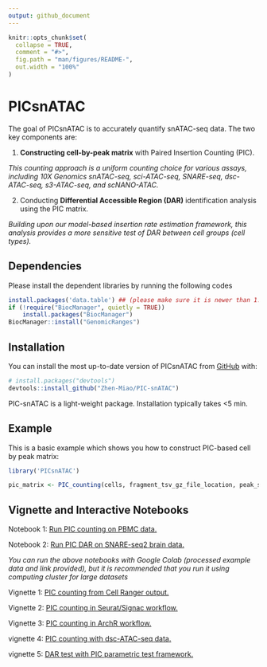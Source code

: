 ```yaml
---
output: github_document
---
```


<!-- README.md is generated from README.Rmd. Please edit that file -->

```r
knitr::opts_chunk$set(
  collapse = TRUE,
  comment = "#>",
  fig.path = "man/figures/README-",
  out.width = "100%"
)
```

# PICsnATAC

<!-- badges: start -->

<!-- badges: end -->

The goal of PICsnATAC is to accurately quantify snATAC-seq data. The two key components are: 

1. **Constructing cell-by-peak matrix** with Paired Insertion Counting (PIC). 

_This counting approach is a uniform counting choice for various assays, including 10X Genomics snATAC-seq, sci-ATAC-seq, SNARE-seq, dsc-ATAC-seq, s3-ATAC-seq, and scNANO-ATAC._

2. Conducting **Differential Accessible Region (DAR)** identification analysis using the PIC matrix. 

_Building upon our model-based insertion rate estimation framework, this analysis provides a more sensitive test of DAR between cell groups (cell types)._ 

## Dependencies

Please install the dependent libraries by running the following codes
``` r
install.packages('data.table') ## (please make sure it is newer than 1.8)
if (!require("BiocManager", quietly = TRUE))
    install.packages("BiocManager")
BiocManager::install("GenomicRanges")
```


## Installation

You can install the most up-to-date version of PICsnATAC from [GitHub](https://github.com/Zhen-Miao/PIC-snATAC) with:

``` r
# install.packages("devtools")
devtools::install_github("Zhen-Miao/PIC-snATAC")
```
PIC-snATAC is a light-weight package. Installation typically takes <5 min.

## Example

This is a basic example which shows you how to construct PIC-based cell by peak matrix:

```r
library('PICsnATAC')

pic_matrix <- PIC_counting(cells, fragment_tsv_gz_file_location, peak_sets)
```

## Vignette and Interactive Notebooks

Notebook 1: [Run PIC counting on PBMC data.](https://github.com/Zhen-Miao/PIC-snATAC/blob/main/vignettes/Run_PIC_counting_on_pbmc_3k_data.ipynb)

Notebook 2: [Run PIC DAR on SNARE-seq2 brain  data.](https://github.com/Zhen-Miao/PIC-snATAC/blob/main/vignettes/Run_PIC_on_human_brain_data.ipynb)

_You can run the above notebooks with Google Colab (processed example data and link provided), but it is recommended that you run it using computing cluster for large datasets_

Vignette 1: [PIC counting from Cell Ranger output.](https://htmlpreview.github.io/?https://github.com/Zhen-Miao/PIC-snATAC/blob/main/vignettes/vignette-1----PIC-counting-with-10X-Cell-Ranger-output.html)

Vignette 2: [PIC counting in Seurat/Signac workflow.](https://htmlpreview.github.io/?https://github.com/Zhen-Miao/PIC-snATAC/blob/main/vignettes/vignette-2----PIC-counting-in-Seurat-workflow.html)

Vignette 3: [PIC counting in ArchR workflow.](https://htmlpreview.github.io/?https://github.com/Zhen-Miao/PIC-snATAC/blob/main/vignettes/vignette-3----PIC-counting-in-ArchR-workflow.html)

vignette 4: [PIC counting with dsc-ATAC-seq data.](https://htmlpreview.github.io/?https://github.com/Zhen-Miao/PIC-snATAC/blob/main/vignettes/vignette-4----PIC-counting-with-dsc-ATAC-seq-data.html)

vignette 5: [DAR test with PIC parametric test framework.](https://htmlpreview.github.io/?https://github.com/Zhen-Miao/PIC-snATAC/blob/main/vignettes/vignette-5----DAR-analysis-with-PIC-parametric-framework.html)
